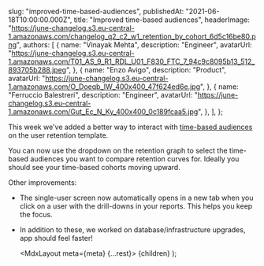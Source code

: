 
  slug: "improved-time-based-audiences",
  publishedAt: "2021-06-18T10:00:00.000Z",
  title: "Improved time-based audiences",
  headerImage:
    "https://june-changelog.s3.eu-central-1.amazonaws.com/changelog_q2_c2_w1_retention_by_cohort_6d5c16be80.png",
  authors: [
    {
      name: "Vinayak Mehta",
      description: "Engineer",
      avatarUrl:
        "https://june-changelog.s3.eu-central-1.amazonaws.com/T01_AS_9_R1_RDL_U01_F830_FTC_7_94c9c8095b13_512_893705b288.jpeg",
    },
    {
      name: "Enzo Avigo",
      description: "Product",
      avatarUrl:
        "https://june-changelog.s3.eu-central-1.amazonaws.com/O_Doeqb_IW_400x400_47f624ed6e.jpg",
    },
    {
      name: "Ferruccio Balestreri",
      description: "Engineer",
      avatarUrl:
        "https://june-changelog.s3.eu-central-1.amazonaws.com/Gut_Ec_N_Ky_400x400_0c189fcaa5.jpg",
    },
  ],
};

This week we've added a better way to interact with [time-based audiences](https://changelog.june.so/changelog/time-based-audiences) on the user retention template.

You can now use the dropdown on the retention graph to select the time-based audiences you want to compare retention curves for. Ideally you should see your time-based cohorts moving upward.

Other improvements:

- The single-user screen now automatically opens in a new tab when you click on a user with the drill-downs in your reports. This helps you keep the focus.
- In addition to these, we worked on database/infrastructure upgrades, app should feel faster!

  <MdxLayout meta={meta} {...rest}>
    {children}
  </MdxLayout>
);
